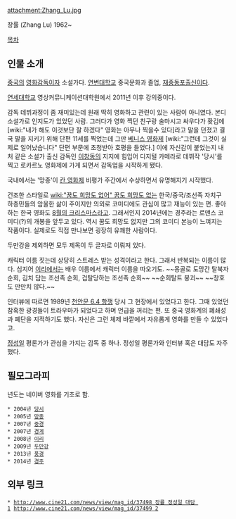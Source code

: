 attachment:Zhang_Lu.jpg

장률 (Zhang Lu) 1962~

[[목차]]

== 인물 소개 ==
[[중국]]의 [[영화감독]]이자 소설가다. [[연변대학교]] 중국문화과 졸업, [[재중동포]]출신이다.

[[연세대학교]] 영상커뮤니케이션대학원에서 2011년 이후 강의중이다.

감독 데뷔과정이 좀 재미있는데 원래 딱히 영화하고 관련이 있는 사람이 아니였다. 본디 소설가로 인지도가 있었던 사람. 그러다가 영화 찍던 친구랑 술마시고 싸우다가 홧김에 [wiki:"내가 해도 이것보단 잘 하겠다" 영화는 아무나 찍을수 있다]라고 말을 던졌고 결국 말을 지키기 위해 단편 11세를 찍었는데 그만 [[베니스 영화제]] [wiki:"그런데 그것이 실제로 일어났습니다" 단편 부문에 초청받아 호평을 들었다.] 이에 자신감이 붙었는지 내처 같은 소설가 출신 감독인 [[이창동]]의 지지에 힘입어 디지털 카메라로 데뷔작 '당시'를 찍고 로카르노 영화제에 가게 되면서 감독업을 시작하게 됐다.

국내에서는 '망종'이 [[칸 영화제]] 비평가 주간에서 수상하면서 유명해지기 시작했다.

건조한 스타일로 [[wiki:"꿈도 희망도 없어" 꿈도 희망도 없는]] 한국/중국/조선족 자치구 하층민들의 암울한 삶이 주이지만 의외로 코미디에도 관심이 많고 재능이 있는 편. 좋아하는 한국 영화도 [[8월의 크리스마스]]라고.
그래서인지 2014년에는 경주라는 로맨스 코미디(?)의 개봉을 앞두고 있다. 역시 꿈도 희망도 없지만 그의 코미디 본능이 느껴지는 작품이다. 실제로도 직접 만나보면 굉장히 유쾌한 사람이다. 

두만강을 제외하면 모두 제목이 두 글자로 이뤄져 있다.

캐릭터 이름 짓는데 상당히 스트레스 받는 성격이라고 한다. 그래서 반복되는 이름이 많다. 심지어 [[이리]]에서는 배우 이름에서 캐릭터 이름을 따오기도. ~~몽골로 도망간 탈북자 순희, 김치 담는 조선족 순희, 겁탈당하는 조선족 순희~~ ~~순희탈트 붕괴~~ ~~창호도 만만치 않다.~~

인터뷰에 따르면 1989년 [[천안문 6.4 항쟁]] 당시 그 현장에서 있었다고 한다. 그때 있었던 참혹한 광경들이 트라우마가 되었다고 하며 언급을 꺼리는 편. 또 중국 영화계의 폐쇄성과 폐단을 지적하기도 했다. 자신은 그런 체제 바깥에서 자유롭게 영화를 만들 수 있었다고.

[[정성일]] 평론가가 관심을 가지는 감독 중 하나. 정성일 평론가와 인터뷰 혹은 대담도 자주했다.

== 필모그라피 ==
년도는 네이버 영화를 기초로 함.

 * 2004년 [[당시]]
 * 2005년 [[망종]]
 * 2007년 [[중경]]
 * 2007년 [[경계]]
 * 2008년 [[이리]]
 * 2009년 [[두만강]]
 * 2013년 [[풍경]]
 * 2014년 [[경주]]

== 외부 링크 ==
 * [[http://www.cine21.com/news/view/mag_id/37498 장률 정성일 대담 1]] [[http://www.cine21.com/news/view/mag_id/37499 2]]
